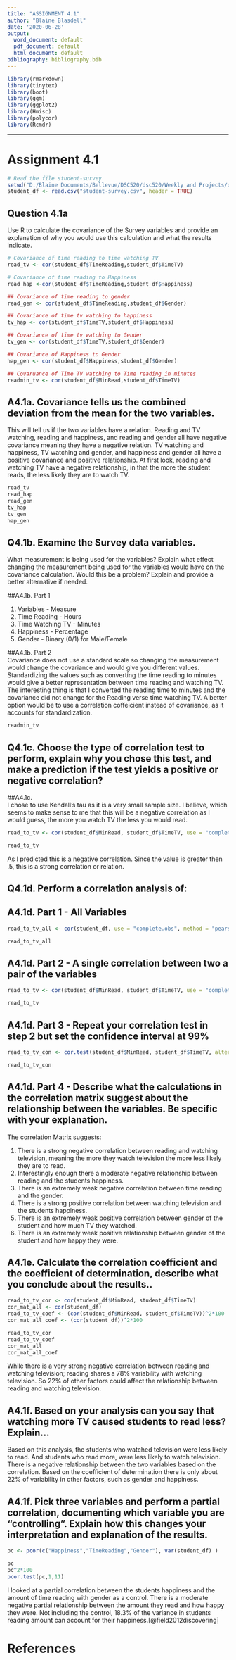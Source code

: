```yaml
---
title: "ASSIGNMENT 4.1"
author: "Blaine Blasdell"
date: '2020-06-28'
output:
  word_document: default
  pdf_document: default
  html_document: default
bibliography: bibliography.bib
---
```


<!-- ## Library Calls -->
```r
library(rmarkdown)
library(tinytex)
library(boot)
library(ggm)
library(ggplot2)
library(Hmisc)
library(polycor)
library(Rcmdr)
```
-----------------------------
# Assignment 4.1


```r
# Read the file student-survey
setwd("D:/Blaine Documents/Bellevue/DSC520/dsc520/Weekly and Projects/data")
student_df <- read.csv("student-survey.csv", header = TRUE)
```

## Question 4.1a
Use R to calculate the covariance of the Survey variables and provide 
an explanation of why you would use this calculation and what the results indicate.
```r
# Covariance of time reading to time watching TV
read_tv <- cor(student_df$TimeReading,student_df$TimeTV)

# Covariance of time reading to Happiness
read_hap <-cor(student_df$TimeReading,student_df$Happiness)

## Covariance of time reading to gender
read_gen <- cor(student_df$TimeReading,student_df$Gender)

## Covariance of time tv watching to happiness
tv_hap <- cor(student_df$TimeTV,student_df$Happiness)

## Covariance of time tv watching to Gender
tv_gen <- cor(student_df$TimeTV,student_df$Gender)

## Covariance of Happiness to Gender
hap_gen <- cor(student_df$Happiness,student_df$Gender)

## Covaruance of Time TV watching to Time reading in minutes
readmin_tv <- cor(student_df$MinRead,student_df$TimeTV)
```

## A4.1a. Covariance tells us the combined deviation from the mean for the two variables.  
This will tell us if the two variables have a relation.
Reading and TV watching, reading and happiness, and reading and gender all have negative covariance meaning they have a negative relation.
TV watching and happiness, TV watching and gender, and happiness and gender all have a positive covariance and positive relationship.
At first look, reading and watching TV have a negative relationship, in that the more the student reads, the less likely they are to watch TV.
<!-- Output Values -->
```r
read_tv
read_hap
read_gen
tv_hap
tv_gen
hap_gen 

```

## Q4.1b. Examine the Survey data variables.   
What measurement is being used for the variables? 
Explain what effect changing the measurement being used for the variables would have on the covariance calculation. 
Would this be a problem? Explain and provide a better alternative if needed.

##A4.1b. Part 1 

1. Variables - Measure  
1. Time Reading - Hours  
1. Time Watching TV - Minutes  
1. Happiness - Percentage  
1. Gender - Binary (0/1) for Male/Female  

##A4.1b. Part 2   
Covariance does not use a standard scale so changing the measurement would change the covariance and would give you different values.   
Standardizing the values such as converting the time reading to minutes would give a better representation between time reading and watching TV.   
The interesting thing is that I converted the reading time to minutes and the covariance did not change for the Reading verse time watching TV.
A better option would be to use a correlation coffeicient instead of covariance, as it accounts for standardization.
```r
readmin_tv
```

## Q4.1c. Choose the type of correlation test to perform, explain why you chose this test, and make a prediction if the test yields a positive or negative correlation?

##A4.1c.   
I chose to use Kendall's tau as it is a very small sample size. I believe, which seems to make sense to me that this will be a negative correlation
as I would guess, the more you watch TV the less you would read. 

```r
read_to_tv <- cor(student_df$MinRead, student_df$TimeTV, use = "complete.obs", method = "kendall" )

```
```r
read_to_tv
```
As I predicted this is a negative correlation. Since the value is greater then .5, this is a strong correlation or relation.  

## Q4.1d. Perform a correlation analysis of:

## A4.1d. Part 1 - All Variables

```r
read_to_tv_all <- cor(student_df, use = "complete.obs", method = "pearson" )

```
```r
read_to_tv_all
```

## A4.1d. Part 2 - A single correlation between two a pair of the variables
```r
read_to_tv <- cor(student_df$MinRead, student_df$TimeTV, use = "complete.obs", method = "pearson" )

```
```r
read_to_tv
```

## A4.1d. Part 3 - Repeat your correlation test in step 2 but set the confidence interval at 99%
```r
read_to_tv_con <- cor.test(student_df$MinRead, student_df$TimeTV, alternative = "less", method = "pearson", conf.level = 0.99 )

```
```r
read_to_tv_con
```

## A4.1d. Part 4 - Describe what the calculations in the correlation matrix suggest about the relationship between the variables. Be specific with your explanation.  

The correlation Matrix suggests:

1. There is a strong negative correlation between reading and watching television, meaning the more they watch television the more less likely they are to read.  
1. Interestingly enough there a moderate negative relationship between reading and the students happiness.  
1. There is an extremely weak negative correlation between time reading and the gender.  
1. There is a strong positive correlation between watching television and the students happiness.  
1. There is an extremely weak positive correlation between gender of the student and how much TV they watched.  
1. There is an extremely weak positive relationship between gender of the student and how happy they were.  


## A4.1e. Calculate the correlation coefficient and the coefficient of determination, describe what you conclude about the results..    
```r
read_to_tv_cor <- cor(student_df$MinRead, student_df$TimeTV)
cor_mat_all <- cor(student_df)
read_to_tv_coef <- (cor(student_df$MinRead, student_df$TimeTV))^2*100
cor_mat_all_coef <- (cor(student_df))^2*100

```
```r
read_to_tv_cor  
read_to_tv_coef  
cor_mat_all  
cor_mat_all_coef
```
While there is a very strong negative correlation between reading and watching television; reading shares a 78% variability with watching television. So 22% of other factors could affect the relationship between reading and watching television.  

## A4.1f. Based on your analysis can you say that watching more TV caused students to read less? Explain...   

Based on this analysis, the students who watched television were less likely to read. And students who read more, were less likely to watch television. There is a negative relationship between the two variables based on the correlation. Based on the coefficient of determination there is only about 22% of variability in other factors, such as gender and happiness.


## A4.1f. Pick three variables and perform a partial correlation, documenting which variable you are “controlling”. Explain how this changes your interpretation and explanation of the results. 
```r
pc <- pcor(c("Happiness","TimeReading","Gender"), var(student_df) )

```
```r
pc
pc^2*100
pcor.test(pc,1,11)
```
I looked at a partial correlation between the students happiness and the amount of time reading with gender as a control. 
There is a moderate negative partial relationship between the amount they read and how happy they were.
Not including the control, 18.3% of the variance in students reading amount can account for their happiness.[@field2012discovering] 

# References
